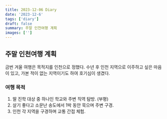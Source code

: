 ```yaml
---
title: 2023-12-06 Diary
date: '2023-12-6'
tags: ['diary']
draft: false
summary: 주말 인천여행 계획
images: ['']
---
```


## 주말 인천여행 계획

금번 겨울 여행은 목적지를 인천으로 정했다. 수년 후 인천 지역으로 이주하고 싶은 마음이 있고, 가본 적이 없는 지역이기도 하여 호기심이 생겼다.

### 여행 목적

1. 딸 진학 대상 중 하나인 학교와 주변 직역 탐방. (부평)
2. 살기 좋다고 소문난 송도에서 1박 동안 묵으며 주변 구경.
3. 인천 각 지역을 구경하며 교통 간접 체험.
